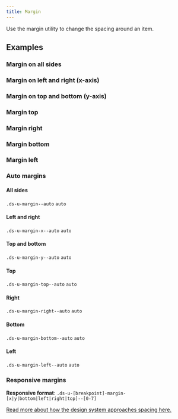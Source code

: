 ```yaml
---
title: Margin
---
```


Use the margin utility to change the spacing around an item.

## Examples

### Margin on all sides

<SpacingUtilityExampleList baseUtilityName="margin" />

### Margin on left and right (x-axis)

<SpacingUtilityExampleList baseUtilityName="margin" qualifier="-x" />

### Margin on top and bottom (y-axis)

<SpacingUtilityExampleList baseUtilityName="margin" qualifier="-y" />

### Margin top

<SpacingUtilityExampleList baseUtilityName="margin" qualifier="-top" />

### Margin right

<SpacingUtilityExampleList baseUtilityName="margin" qualifier="-right" />

### Margin bottom

<SpacingUtilityExampleList baseUtilityName="margin" qualifier="-bottom" />

### Margin left

<SpacingUtilityExampleList baseUtilityName="margin" qualifier="-left" />

### Auto margins

<EmbeddedExample>
   <h4>All sides</h4>
  <article class="c-spacing-utility-example__row">
    <div class="c-spacing-utility-example__container c-spacing-utility-example--margin c-spacing-utility-example__container-auto-margin">
      <div class="ds-u-margin--auto c-spacing-utility-example__item"></div>
    </div>
    <code>.ds-u-margin--auto</code>
    <code>auto</code>
  </article>
  <h4>Left and right</h4>
  <article class="c-spacing-utility-example__row">
    <div class="c-spacing-utility-example__container c-spacing-utility-example--margin c-spacing-utility-example__container-auto-margin">
      <div class="ds-u-margin-x--auto c-spacing-utility-example__item"></div>
    </div>
    <code>.ds-u-margin-x--auto</code>
    <code>auto</code>
  </article>
  <h4>Top and bottom</h4>
  <article class="c-spacing-utility-example__row">
    <div class="c-spacing-utility-example__container c-spacing-utility-example--margin c-spacing-utility-example__container-auto-margin">
      <div class="ds-u-margin-y--auto c-spacing-utility-example__item"></div>
    </div>
    <code>.ds-u-margin-y--auto</code>
    <code>auto</code>
  </article>
  <h4>Top</h4>
  <article class="c-spacing-utility-example__row">
    <div class="c-spacing-utility-example__container c-spacing-utility-example--margin c-spacing-utility-example__container-auto-margin">
      <div class="ds-u-margin-top--auto c-spacing-utility-example__item"></div>
    </div>
    <code>.ds-u-margin-top--auto</code>
    <code>auto</code>
  </article>
  <h4>Right</h4>
  <article class="c-spacing-utility-example__row">
    <div class="c-spacing-utility-example__container c-spacing-utility-example--margin c-spacing-utility-example__container-auto-margin">
      <div class="ds-u-margin-right--auto c-spacing-utility-example__item"></div>
    </div>
    <code>.ds-u-margin-right--auto</code>
    <code>auto</code>
  </article>
  <h4>Bottom</h4>
  <article class="c-spacing-utility-example__row">
    <div class="c-spacing-utility-example__container c-spacing-utility-example--margin c-spacing-utility-example__container-auto-margin">
      <div class="ds-u-margin-bottom--auto c-spacing-utility-example__item"></div>
    </div>
    <code>.ds-u-margin-bottom--auto</code>
    <code>auto</code>
  </article>
   <h4>Left</h4>
  <article class="c-spacing-utility-example__row">
    <div class="c-spacing-utility-example__container c-spacing-utility-example--margin c-spacing-utility-example__container-auto-margin">
      <div class="ds-u-margin-left--auto c-spacing-utility-example__item"></div>
    </div>
    <code>.ds-u-margin-left--auto</code>
    <code>auto</code>
  </article>
</EmbeddedExample>

### Responsive margins

**Responsive format**: `.ds-u-[breakpoint]-margin-[x|y|bottom|left|right|top]--[0-7]`

<ResponsiveExample storyId="utilities-margin--margin" title="Responsive margin example" />

[Read more about how the design system approaches spacing here.](/foundation/spacing/)
